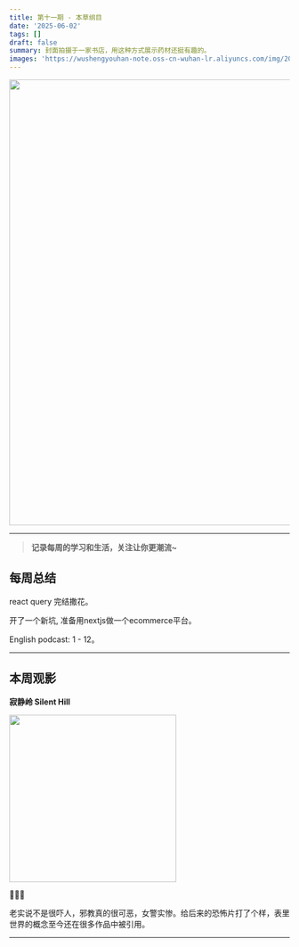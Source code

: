 ```yaml
---
title: 第十一期 - 本草纲目
date: '2025-06-02'
tags: []
draft: false
summary: 封面拍摄于一家书店，用这种方式展示药材还挺有趣的。
images: 'https://wushengyouhan-note.oss-cn-wuhan-lr.aliyuncs.com/img/20250604172452010.jpg'
---
```


<img src={frontmatter.images} width="800" />

---

> **记录每周的学习和生活，关注让你更潮流~**

## 每周总结

react query 完结撒花。

开了一个新坑, 准备用nextjs做一个ecommerce平台。

English podcast: 1 - 12。

---

## 本周观影

**寂静岭 Silent Hill**

<img
  src="https://img3.doubanio.com/view/photo/m/public/p554634907.webp"
  referrerPolicy="no-referrer"
  width="300"
/>

🌟🌟🌟

老实说不是很吓人，邪教真的很可恶，女警实惨。给后来的恐怖片打了个样，表里世界的概念至今还在很多作品中被引用。

---
